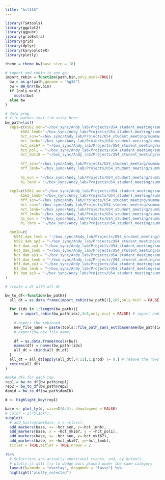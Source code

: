 ```yaml
---
title: "hct116"
---
```


```r
library(TSAtools)
library(ggplot2)
library(ggpubr)
library(gridExtra)
library(grid)
library(dplyr)
library(karyoploteR)
library(plotly)

theme = theme_bw(base_size = 18)
```


```r
# import and rebin in one go
import_rebin = function(path,bin,only_mcol=TRUE){
  bw = as.gr(path,genome = "hg38")
  bw = BW_bnr(bw,bin)
  if (only_mcol)
    mcols(bw)
  else bw
}
```
```r
# data prep 
# file pathes that i'm using here
bw_path=list(
  rep1=c(k562_son="~/box_sync/Andy_lab/Projects/U54_student_meeting/summary_paper/reference_data/k562/TSA_Seq/25kb/K562_SON_TSA_25kb_hg38_rep1_201911condE.bw",
       k562_lmnb="~/box_sync/Andy_lab/Projects/U54_student_meeting/summary_paper/reference_data/k562/TSA_Seq/25kb/K562_LMNB_TSA_25kb_hg38_rep1_201508condA.bw",
       hct_son="~/box_sync/Andy_lab/Projects/U54_student_meeting/summary_paper/reference_data/hct116/TSA_Seq/25kb/HCT116_SON_TSA_25kb_hg38_rep1_201711condE.bw",
       hct_lmnb="~/box_sync/Andy_lab/Projects/U54_student_meeting/summary_paper/reference_data/hct116/TSA_Seq/25kb/HCT116_LMNB1_TSA_25kb_hg38_rep1_201806condA.bw",
       hct_mki67 = "~/box_sync/Andy_lab/Projects/U54_student_meeting/summary_paper/reference_data/hct116/TSA_Seq/25kb/HCT116_MKI67IP_TSA_25kb_hg38_rep1_201907condC.bw",
       hct_pol1 = "~/box_sync/Andy_lab/Projects/U54_student_meeting/summary_paper/reference_data/hct116/TSA_Seq/25kb/HCT116_PolR1E_TSA_25kb_hg38_rep1_201903condC.bw",
       hct_ddx18 = "~/box_sync/Andy_lab/Projects/U54_student_meeting/summary_paper/reference_data/hct116/TSA_Seq/25kb/HCT116_DDX18_TSA_25kb_hg38_rep1_201903condC.bw",
       
       hff_son="~/box_sync/Andy_lab/Projects/U54_student_meeting/summary_paper/reference_data/hff/TSA_Seq/25kb/HFFc6_SON_TSA_25kb_hg38_rep1_201806condE.bw",
       hff_lmnb="~/box_sync/Andy_lab/Projects/U54_student_meeting/summary_paper/reference_data/hff/TSA_Seq/25kb/HFFc6_LMNB1_TSA_25kb_hg38_rep1_201810condAI.bw",
       
       h1_son = "~/box_sync/Andy_lab/Projects/U54_student_meeting/summary_paper/reference_data/h1esc/TSA_Seq/25kb/H1_SON_TSA_25kb_hg38_rep1_201807condE.bw",
       h1_lmnb = "~/box_sync/Andy_lab/Projects/U54_student_meeting/summary_paper/reference_data/h1esc/TSA_Seq/25kb/H1_LMNB1_TSA_25kb_hg38_rep1_201810condAI.bw"),
  
  rep2=c(k562_son="~/box_sync/Andy_lab/Projects/U54_student_meeting/summary_paper/reference_data/k562/TSA_Seq/25kb/K562_SON_TSA_25kb_hg38_rep2_201610condE.bw",
       k562_lmnb="~/box_sync/Andy_lab/Projects/U54_student_meeting/summary_paper/reference_data/k562/TSA_Seq/25kb/K562_LMNB_TSA_25kb_hg38_rep1_201712condA.bw",
       hff_son="~/box_sync/Andy_lab/Projects/U54_student_meeting/summary_paper/reference_data/hff/TSA_Seq/25kb/HFFc6_SON_TSA_25kb_hg38_rep2_201711condE.bw",
       hct_son="~/box_sync/Andy_lab/Projects/U54_student_meeting/summary_paper/reference_data/hct116/TSA_Seq/25kb/HCT116_SON_TSA_25kb_hg38_rep2_201803condE.bw",
       hct_lmnb="~/box_sync/Andy_lab/Projects/U54_student_meeting/summary_paper/reference_data/hct116/TSA_Seq/25kb/HCT116_LMNB1_TSA_25kb_hg38_rep2_201806condA.bw",
       hff_lmnb="~/box_sync/Andy_lab/Projects/U54_student_meeting/summary_paper/reference_data/hff/TSA_Seq/25kb/HFFc6_LMNB1_TSA_25kb_hg38_rep2_201810condAI.bw",
       h1_son = "~/box_sync/Andy_lab/Projects/U54_student_meeting/summary_paper/reference_data/h1esc/TSA_Seq/25kb/H1_SON_TSA_25kb_hg38_rep2_201807condE.bw",
       h1_lmnb = "~/box_sync/Andy_lab/Projects/U54_student_meeting/summary_paper/reference_data/h1esc/TSA_Seq/25kb/H1_LMNB1_TSA_25kb_hg38_rep2_201903condAI.bw"),
  
  damID=c(
    k562_dam_lmnb = "~/box_sync/Andy_lab/Projects/U54_student_meeting/summary_paper/reference_data/k562/DamID/25kb/K562_LMNB1_DAMID_25kb_hg38_combined.bw",
    k562_dam_ap3 = "~/box_sync/Andy_lab/Projects/U54_student_meeting/summary_paper/reference_data/k562/DamID/25kb/K562_4xAP3_DAMID_25kb_hg38_combined.bw",
    hct_dam_ap3 = "~/box_sync/Andy_lab/Projects/U54_student_meeting/summary_paper/reference_data/hct116/DamID/25kb/HCT116_4xAP3_DAMID_25kb_hg38_combined.bw", 
    hct_dam_lmnb = "~/box_sync/Andy_lab/Projects/U54_student_meeting/summary_paper/reference_data/hct116/DamID/25kb/HCT116_LMNB1_DAMID_25kb_hg38_combined.bw",
    hct_dam_ap3 = "~/box_sync/Andy_lab/Projects/U54_student_meeting/summary_paper/reference_data/hct116/DamID/25kb/HCT116_4xAP3_DAMID_25kb_hg38_combined.bw",
    hff_dam_lmnb = "~/box_sync/Andy_lab/Projects/U54_student_meeting/summary_paper/reference_data/hff/DamID/25kb/HFF_LMNB1_DAMID_25kb_hg38_combined.bw",
    hff_dam_ap3 = "~/box_sync/Andy_lab/Projects/U54_student_meeting/summary_paper/reference_data/hff/DamID/25kb/HFF_4xAP3_DAMID_25kb_hg38_combined.bw",
    h1_dam_lmnb = "~/box_sync/Andy_lab/Projects/U54_student_meeting/summary_paper/reference_data/h1esc/DamID/25kb/H1_LMNB1_DAMID_25kb_hg38_combined.bw",
    h1_dam_ap3 = "~/box_sync/Andy_lab/Projects/U54_student_meeting/summary_paper/reference_data/h1esc/DamID/25kb/H1_4xAP3_DAMID_25kb_hg38_combined.bw")
)

# create a df with all dt

bw_to_df<-function(bw_path){
  all_dt = as.data.frame(import_rebin(bw_path[1],2e5,only_mcol = FALSE))[,c("seqnames","start","end")]
  
  for (idx in 1:length(bw_path)){
    bw = import_rebin(bw_path[idx],2e5,only_mcol = FALSE) # import and rebin
    
    # export the rebinned
    new_file_name = paste(tools::file_path_sans_ext(basename(bw_path[idx])),"_200kb",".bw",sep='')
    # export(bw,new_file_name)
    
    df = as.data.frame(mcols(bw))
    names(df) = names(bw_path)[idx]
    all_dt = cbind(all_dt,df)
  }
  all_dt = all_dt[apply(all_dt[,4:11],1,prod) != 0,] # remove the rows that have at least a zero
  return(all_dt)
}

```

```r
#make dfs for each rep
rep1 = bw_to_df(bw_path$rep1)
rep2 = bw_to_df(bw_path$rep2)
damid = bw_to_df(bw_path$damID)
```

```r
d <- highlight_key(rep1)

base <- plot_ly(d, size=I(0.3), showlegend = FALSE)
# color = I("black"),
subplot(
  # add_histogram(base, x = ~class),
  add_markers(base, x= ~hct_son, y=~hct_lmnb),
  add_markers(base, x = ~hct_mki67, y = ~hct_pol1),
  add_markers(base, x= ~hct_son, y=~hct_mki67),
  add_markers(base, x= ~hct_mki67, y=~hct_lmnb),
  titleX = TRUE,titleY = TRUE,nrows = 2
  
)%>%
  # Selections are actually additional traces, and, by default, 
  # plotly.js will try to dodge bars placed under the same category
  layout(barmode = "overlay", dragmode = "lasso") %>%
  highlight("plotly_selected")
```

